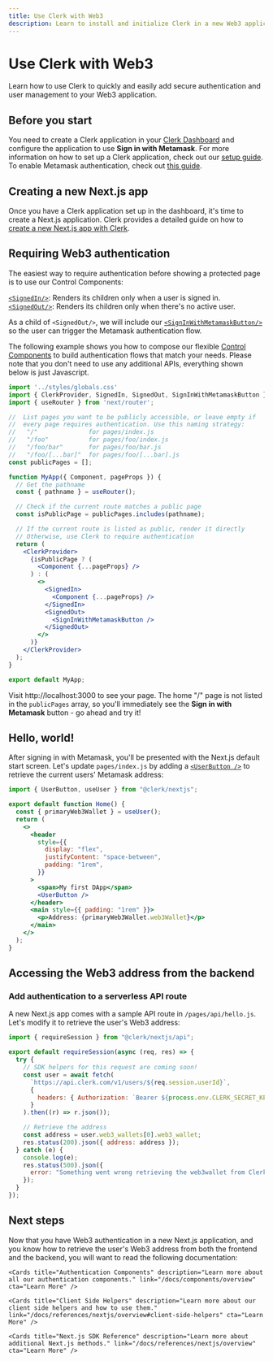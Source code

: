 ```yaml
---
title: Use Clerk with Web3
description: Learn to install and initialize Clerk in a new Web3 application.
---
```


# Use Clerk with Web3

Learn how to use Clerk to quickly and easily add secure authentication and user management to your Web3 application.

## Before you start

You need to create a Clerk application in your [Clerk Dashboard](https://dashboard.clerk.com/) and configure the application to use **Sign in with Metamask**. For more information on how to set up a Clerk application, check out our [setup guide](/docs/quickstarts/setup-clerk). To enable Metamask authentication, check out [this guide](/docs/authentication/configuration/sign-in-options#social-o-auth-web3).

## Creating a new Next.js app

Once you have a Clerk application set up in the dashboard, it's time to create a Next.js application. Clerk provides a detailed guide on how to [create a new Next.js app with Clerk](https://docs.clerk.dev/guides/nextjs).

## Requiring Web3 authentication

The easiest way to require authentication before showing a protected page is to use our Control Components:

[`​<SignedIn/>`](/docs/components/control/signed-in): Renders its children only when a user is signed in.
[`​<SignedOut/>`](/docs/components/control/signed-out): Renders its children only when there's no active user.

As a child of `<SignedOut/>`, we will include our [`<SignInWithMetamaskButton/>`](/docs/components/unstyled/sign-in-with-metamask) so the user can trigger the Metamask authentication flow.

The following example shows you how to compose our flexible [Control Components](/docs/components/overview) to build authentication flows that match your needs. Please note that you don't need to use any additional APIs, everything shown below is just Javascript.

```jsx filename="_app.js" copy
import '../styles/globals.css'
import { ClerkProvider, SignedIn, SignedOut, SignInWithMetamaskButton } from '@clerk/nextjs';
import { useRouter } from 'next/router';

//  List pages you want to be publicly accessible, or leave empty if
//  every page requires authentication. Use this naming strategy:
//   "/"              for pages/index.js
//   "/foo"           for pages/foo/index.js
//   "/foo/bar"       for pages/foo/bar.js
//   "/foo/[...bar]"  for pages/foo/[...bar].js
const publicPages = [];

function MyApp({ Component, pageProps }) {
  // Get the pathname
  const { pathname } = useRouter();

  // Check if the current route matches a public page
  const isPublicPage = publicPages.includes(pathname);

  // If the current route is listed as public, render it directly
  // Otherwise, use Clerk to require authentication
  return (
    <ClerkProvider>
      {isPublicPage ? (
        <Component {...pageProps} />
      ) : (
        <>
          <SignedIn>
            <Component {...pageProps} />
          </SignedIn>
          <SignedOut>
            <SignInWithMetamaskButton />
          </SignedOut>
        </>
      )}
    </ClerkProvider>
  );
}

export default MyApp;
```

Visit http://localhost:3000 to see your page. The home "/" page is not listed in the `publicPages` array, so you'll immediately see the **Sign in with Metamask** button - go ahead and try it!

## Hello, world!

After signing in with Metamask, you'll be presented with the Next.js default start screen. Let's update `pages/index.js` by adding a [`<UserButton />`](/docs/components/user/user-button) to retrieve the current users' Metamask address:

```jsx filename="pages/index.js" copy
import { UserButton, useUser } from "@clerk/nextjs";

export default function Home() {
  const { primaryWeb3Wallet } = useUser();
  return (
    <>
      <header
        style={{
          display: "flex",
          justifyContent: "space-between",
          padding: "1rem",
        }}
      >
        <span>My first DApp</span>
        <UserButton />
      </header>
      <main style={{ padding: "1rem" }}>
        <p>Address: {primaryWeb3Wallet.web3Wallet}</p>
      </main>
    </>
  );
}
```

## Accessing the Web3 address from the backend

### Add authentication to a serverless API route

A new Next.js app comes with a sample API route in `/pages/api/hello.js`. Let's modify it to retrieve the user's Web3 address:

```jsx filename="pages/api/hello.js" copy
import { requireSession } from "@clerk/nextjs/api";

export default requireSession(async (req, res) => {
  try {
    // SDK helpers for this request are coming soon!
    const user = await fetch(
      `https://api.clerk.com/v1/users/${req.session.userId}`,
      {
        headers: { Authorization: `Bearer ${process.env.CLERK_SECRET_KEY}` },
      }
    ).then((r) => r.json());

    // Retrieve the address
    const address = user.web3_wallets[0].web3_wallet;
    res.status(200).json({ address: address });
  } catch (e) {
    console.log(e);
    res.status(500).json({
      error: "Something went wrong retrieving the web3wallet from Clerk",
    });
  }
});
```

## Next steps

Now that you have Web3 authentication in a new Next.js application, and you know how to retrieve the user's Web3 address from both the frontend and the backend, you will want to read the following documentation:

<div className="container mx-auto my-4">
  <div className="grid grid-cols-1 gap-6 md:grid-cols-2">
    <Cards title="Customization & Localization" description="Learn how to customize and localize the Clerk components." link="/docs/components/customization/overview" cta="Learn More" />

    <Cards title="Authentication Components" description="Learn more about all our authentication components." link="/docs/components/overview" cta="Learn More" />

    <Cards title="Client Side Helpers" description="Learn more about our client side helpers and how to use them." link="/docs/references/nextjs/overview#client-side-helpers" cta="Learn More" />

    <Cards title="Next.js SDK Reference" description="Learn more about additional Next.js methods." link="/docs/references/nextjs/overview" cta="Learn More" />
  </div>
</div>
